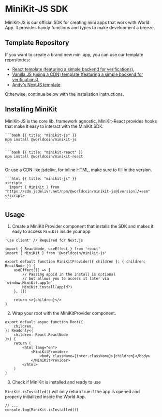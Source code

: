 
# MiniKit-JS SDK

MiniKit-JS is our official SDK for creating mini apps that work with World App. It provides handy functions and types to make development a breeze.

## Template Repository

If you want to create a brand new mini app, you can use our template repositories:

-   [React template (featuring a simple backend for verifications)](https://github.com/new?template_name=minikit-react-template&template_owner=worldcoin),
-   [Vanilla JS (using a CDN) template (featuring a simple backend for verifications)](https://github.com/new?template_name=minikit-js-template&template_owner=worldcoin),
-   [Andy's NextJS template](https://github.com/new?template_name=minikit-template&template_owner=andy-t-wang).

Otherwise, continue below with the installation instructions.

## Installing MiniKit

<Link href="https://www.npmjs.com/package/@worldcoin/minikit-js">MiniKit-JS</Link> is the core lib, framework agnostic,

<Link href="https://www.npmjs.com/package/@worldcoin/minikit-react">MiniKit-React </Link>provides hooks that make it easy to interact with the MiniKit SDK.

<CodeGroup>

    ```bash {{ title: "minikit-js" }}
    npm install @worldcoin/minikit-js
    ```

    ```bash {{ title: "minikit-react" }}
    npm install @worldcoin/minikit-react
    ```

</CodeGroup>

Or use a CDN like <Link href="https://www.jsdelivr.com/package/npm/@worldcoin/minikit-js">jsdelivr</Link>, for inline HTML, make sure to fill in the version.

<CodeGroup>

    ```html {{ title: "minikit-js" }}
    <script>
      import { MiniKit } from "https://cdn.jsdelivr.net/npm/@worldcoin/minikit-js@[version]/+esm"
    </script>
    ```

</CodeGroup>


## Usage

1. Create a MiniKit Provider component that installs the SDK and makes it easy to access `MiniKit` inside your app

```tsx {{ title: 'src/minikit-provider.tsx' }}
'use client' // Required for Next.js

import { ReactNode, useEffect } from 'react'
import { MiniKit } from '@worldcoin/minikit-js'

export default function MiniKitProvider({ children }: { children: ReactNode }) {
	useEffect(() => {
		// Passing appId in the install is optional 
		// but allows you to access it later via `window.MiniKit.appId`
		MiniKit.install(appId?) 
	}, [])

	return <>{children}</>
}
```

2. Wrap your root with the MiniKitProvider component.

```tsx {{ title: 'src/index.tsx' }}
export default async function Root({
	children,
}: Readonly<{
	children: React.ReactNode
}>) {
	return (
		<html lang="en">
			<MiniKitProvider>
				<body className={inter.className}>{children}</body>
			</MiniKitProvider>
		</html>
	)
}
```

3. Check if MiniKit is installed and ready to use

`MiniKit.isInstalled()` will only return true if the app is opened and properly initialized inside the World App.

```tsx
// ...
console.log(MiniKit.isInstalled())
```
